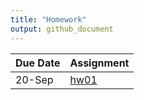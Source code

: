 ```yaml
---
title: "Homework" 
output: github_document
---
```



Due Date | Assignment 
-----|---------
20-Sep | [hw01](hw01.pdf)